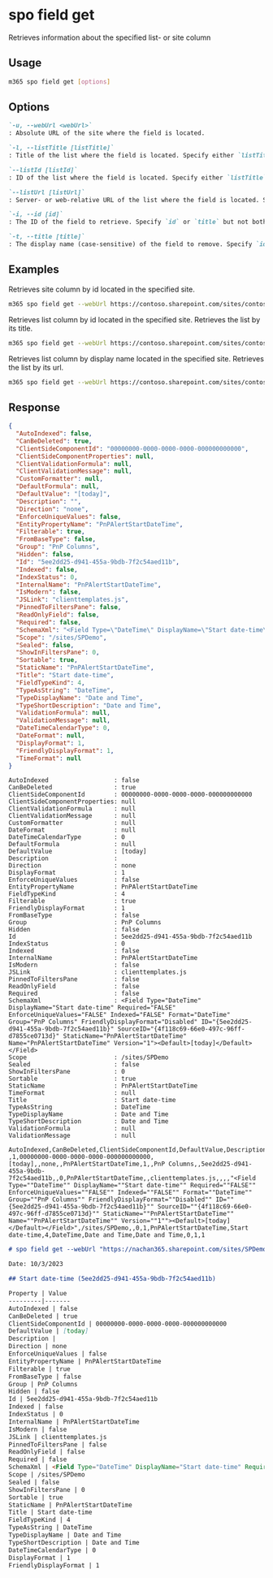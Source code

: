 
# spo field get

Retrieves information about the specified list- or site column

## Usage

```sh
m365 spo field get [options]
```

## Options

```md definition-list
`-u, --webUrl <webUrl>`
: Absolute URL of the site where the field is located.

`-l, --listTitle [listTitle]`
: Title of the list where the field is located. Specify either `listTitle`, `listId` or `listUrl`.

`--listId [listId]`
: ID of the list where the field is located. Specify either `listTitle`, `listId` or `listUrl`.

`--listUrl [listUrl]`
: Server- or web-relative URL of the list where the field is located. Specify either `listTitle`, `listId` or `listUrl`.

`-i, --id [id]`
: The ID of the field to retrieve. Specify `id` or `title` but not both.

`-t, --title [title]`
: The display name (case-sensitive) of the field to remove. Specify `id` or `title` but not both.
```

<Global />

## Examples

Retrieves site column by id located in the specified site.

```sh
m365 spo field get --webUrl https://contoso.sharepoint.com/sites/contoso-sales --id 5ee2dd25-d941-455a-9bdb-7f2c54aed11b
```

Retrieves list column by id located in the specified site. Retrieves the list by its title.

```sh
m365 spo field get --webUrl https://contoso.sharepoint.com/sites/contoso-sales --listTitle Events --id 5ee2dd25-d941-455a-9bdb-7f2c54aed11b
```

Retrieves list column by display name located in the specified site. Retrieves the list by its url.

```sh
m365 spo field get --webUrl https://contoso.sharepoint.com/sites/contoso-sales --listUrl "Lists/Events" --title "Title"
```

## Response

<Tabs>
  <TabItem value="JSON">

  ```json
  {
    "AutoIndexed": false,
    "CanBeDeleted": true,
    "ClientSideComponentId": "00000000-0000-0000-0000-000000000000",
    "ClientSideComponentProperties": null,
    "ClientValidationFormula": null,
    "ClientValidationMessage": null,
    "CustomFormatter": null,
    "DefaultFormula": null,
    "DefaultValue": "[today]",
    "Description": "",
    "Direction": "none",
    "EnforceUniqueValues": false,
    "EntityPropertyName": "PnPAlertStartDateTime",
    "Filterable": true,
    "FromBaseType": false,
    "Group": "PnP Columns",
    "Hidden": false,
    "Id": "5ee2dd25-d941-455a-9bdb-7f2c54aed11b",
    "Indexed": false,
    "IndexStatus": 0,
    "InternalName": "PnPAlertStartDateTime",
    "IsModern": false,
    "JSLink": "clienttemplates.js",
    "PinnedToFiltersPane": false,
    "ReadOnlyField": false,
    "Required": false,
    "SchemaXml": "<Field Type=\"DateTime\" DisplayName=\"Start date-time\" Required=\"FALSE\" EnforceUniqueValues=\"FALSE\" Indexed=\"FALSE\" Format=\"DateTime\" Group=\"PnP Columns\" FriendlyDisplayFormat=\"Disabled\" ID=\"{5ee2dd25-d941-455a-9bdb-7f2c54aed11b}\" SourceID=\"{4f118c69-66e0-497c-96ff-d7855ce0713d}\" StaticName=\"PnPAlertStartDateTime\" Name=\"PnPAlertStartDateTime\" Version=\"1\"><Default>[today]</Default></Field>",
    "Scope": "/sites/SPDemo",
    "Sealed": false,
    "ShowInFiltersPane": 0,
    "Sortable": true,
    "StaticName": "PnPAlertStartDateTime",
    "Title": "Start date-time",
    "FieldTypeKind": 4,
    "TypeAsString": "DateTime",
    "TypeDisplayName": "Date and Time",
    "TypeShortDescription": "Date and Time",
    "ValidationFormula": null,
    "ValidationMessage": null,
    "DateTimeCalendarType": 0,
    "DateFormat": null,
    "DisplayFormat": 1,
    "FriendlyDisplayFormat": 1,
    "TimeFormat": null
  }
  ```

  </TabItem>
  <TabItem value="Text">

  ```text
  AutoIndexed                  : false
  CanBeDeleted                 : true
  ClientSideComponentId        : 00000000-0000-0000-0000-000000000000
  ClientSideComponentProperties: null
  ClientValidationFormula      : null
  ClientValidationMessage      : null
  CustomFormatter              : null
  DateFormat                   : null
  DateTimeCalendarType         : 0
  DefaultFormula               : null
  DefaultValue                 : [today]
  Description                  :
  Direction                    : none
  DisplayFormat                : 1
  EnforceUniqueValues          : false
  EntityPropertyName           : PnPAlertStartDateTime
  FieldTypeKind                : 4
  Filterable                   : true
  FriendlyDisplayFormat        : 1
  FromBaseType                 : false
  Group                        : PnP Columns
  Hidden                       : false
  Id                           : 5ee2dd25-d941-455a-9bdb-7f2c54aed11b
  IndexStatus                  : 0
  Indexed                      : false
  InternalName                 : PnPAlertStartDateTime
  IsModern                     : false
  JSLink                       : clienttemplates.js
  PinnedToFiltersPane          : false
  ReadOnlyField                : false
  Required                     : false
  SchemaXml                    : <Field Type="DateTime" DisplayName="Start date-time" Required="FALSE" EnforceUniqueValues="FALSE" Indexed="FALSE" Format="DateTime" Group="PnP Columns" FriendlyDisplayFormat="Disabled" ID="{5ee2dd25-d941-455a-9bdb-7f2c54aed11b}" SourceID="{4f118c69-66e0-497c-96ff-d7855ce0713d}" StaticName="PnPAlertStartDateTime" Name="PnPAlertStartDateTime" Version="1"><Default>[today]</Default></Field>
  Scope                        : /sites/SPDemo
  Sealed                       : false
  ShowInFiltersPane            : 0
  Sortable                     : true
  StaticName                   : PnPAlertStartDateTime
  TimeFormat                   : null
  Title                        : Start date-time
  TypeAsString                 : DateTime
  TypeDisplayName              : Date and Time
  TypeShortDescription         : Date and Time
  ValidationFormula            : null
  ValidationMessage            : null
  ```

  </TabItem>
  <TabItem value="CSV">

  ```csv
  AutoIndexed,CanBeDeleted,ClientSideComponentId,DefaultValue,Description,Direction,EnforceUniqueValues,EntityPropertyName,Filterable,FromBaseType,Group,Hidden,Id,Indexed,IndexStatus,InternalName,IsModern,JSLink,PinnedToFiltersPane,ReadOnlyField,Required,SchemaXml,Scope,Sealed,ShowInFiltersPane,Sortable,StaticName,Title,FieldTypeKind,TypeAsString,TypeDisplayName,TypeShortDescription,DateTimeCalendarType,DisplayFormat,FriendlyDisplayFormat
  ,1,00000000-0000-0000-0000-000000000000,[today],,none,,PnPAlertStartDateTime,1,,PnP Columns,,5ee2dd25-d941-455a-9bdb-7f2c54aed11b,,0,PnPAlertStartDateTime,,clienttemplates.js,,,,"<Field Type=""DateTime"" DisplayName=""Start date-time"" Required=""FALSE"" EnforceUniqueValues=""FALSE"" Indexed=""FALSE"" Format=""DateTime"" Group=""PnP Columns"" FriendlyDisplayFormat=""Disabled"" ID=""{5ee2dd25-d941-455a-9bdb-7f2c54aed11b}"" SourceID=""{4f118c69-66e0-497c-96ff-d7855ce0713d}"" StaticName=""PnPAlertStartDateTime"" Name=""PnPAlertStartDateTime"" Version=""1""><Default>[today]</Default></Field>",/sites/SPDemo,,0,1,PnPAlertStartDateTime,Start date-time,4,DateTime,Date and Time,Date and Time,0,1,1
  ```

  </TabItem>
  <TabItem value="Markdown">

  ```md
  # spo field get --webUrl "https://nachan365.sharepoint.com/sites/SPDemo" --id "5ee2dd25-d941-455a-9bdb-7f2c54aed11b"

  Date: 10/3/2023

  ## Start date-time (5ee2dd25-d941-455a-9bdb-7f2c54aed11b)

  Property | Value
  ---------|-------
  AutoIndexed | false
  CanBeDeleted | true
  ClientSideComponentId | 00000000-0000-0000-0000-000000000000
  DefaultValue | [today]
  Description |
  Direction | none
  EnforceUniqueValues | false
  EntityPropertyName | PnPAlertStartDateTime
  Filterable | true
  FromBaseType | false
  Group | PnP Columns
  Hidden | false
  Id | 5ee2dd25-d941-455a-9bdb-7f2c54aed11b
  Indexed | false
  IndexStatus | 0
  InternalName | PnPAlertStartDateTime
  IsModern | false
  JSLink | clienttemplates.js
  PinnedToFiltersPane | false
  ReadOnlyField | false
  Required | false
  SchemaXml | <Field Type="DateTime" DisplayName="Start date-time" Required="FALSE" EnforceUniqueValues="FALSE" Indexed="FALSE" Format="DateTime" Group="PnP Columns" FriendlyDisplayFormat="Disabled" ID="{5ee2dd25-d941-455a-9bdb-7f2c54aed11b}" SourceID="{4f118c69-66e0-497c-96ff-d7855ce0713d}" StaticName="PnPAlertStartDateTime" Name="PnPAlertStartDateTime" Version="1"><Default>[today]</Default></Field>
  Scope | /sites/SPDemo
  Sealed | false
  ShowInFiltersPane | 0
  Sortable | true
  StaticName | PnPAlertStartDateTime
  Title | Start date-time
  FieldTypeKind | 4
  TypeAsString | DateTime
  TypeDisplayName | Date and Time
  TypeShortDescription | Date and Time
  DateTimeCalendarType | 0
  DisplayFormat | 1
  FriendlyDisplayFormat | 1
  ```

  </TabItem>
</Tabs>
